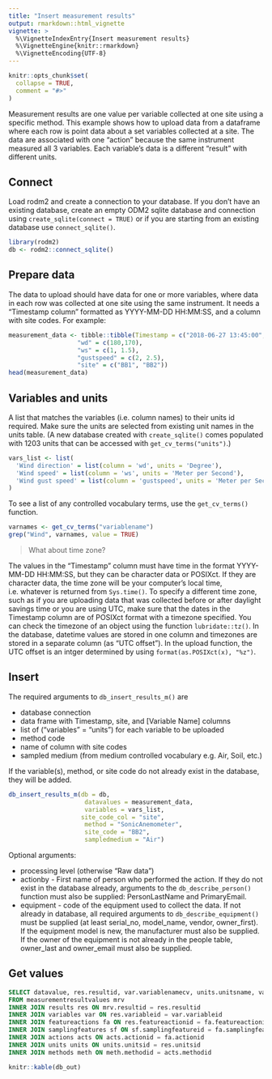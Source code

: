```yaml
---
title: "Insert measurement results"
output: rmarkdown::html_vignette
vignette: >
  %\VignetteIndexEntry{Insert measurement results}
  %\VignetteEngine{knitr::rmarkdown}
  %\VignetteEncoding{UTF-8}
---
```


```r
knitr::opts_chunk$set(
  collapse = TRUE,
  comment = "#>"
)
```

Measurement results are one value per variable collected at one site using a specific method. This example shows how to upload data from a dataframe where each row is point data about a set variables collected at a site. The data are associated with one "action" because the same instrument measured all 3 variables. Each variable's data is a different "result" with different units. 

## Connect

Load rodm2 and create a connection to your database. If you don't have an existing database, create an empty ODM2 sqlite database and connection using `create_sqlite(connect = TRUE)` or if you are starting from an existing database use `connect_sqlite()`. 

```r
library(rodm2)
db <- rodm2::connect_sqlite()
```

## Prepare data

The data to upload should have data for one or more variables, where data in each row was collected at one site using the same instrument. It needs a "Timestamp column" formatted as YYYY-MM-DD HH:MM:SS, and a column with site codes. For example:

```r
measurement_data <- tibble::tibble(Timestamp = c("2018-06-27 13:45:00", "2018-06-27 13:55:00"),
                   "wd" = c(180,170),
                   "ws" = c(1, 1.5), 
                   "gustspeed" = c(2, 2.5),
                   "site" = c("BB1", "BB2"))
head(measurement_data)
```


## Variables and units

A list that matches the variables (i.e. column names) to their units id required. Make sure the units are selected from existing unit names in the units table. (A new database created with `create_sqlite()` comes populated with 1203 units that can be accessed with `get_cv_terms("units")`.) 

```r
vars_list <- list(
  'Wind direction' = list(column = 'wd', units = 'Degree'),
  'Wind speed' = list(column = 'ws', units = 'Meter per Second'),
  'Wind gust speed' = list(column = 'gustspeed', units = 'Meter per Second')
)
```

To see a list of any controlled vocabulary terms, use the `get_cv_terms()` function. 

```r
varnames <- get_cv_terms("variablename") 
grep("Wind", varnames, value = TRUE)
```

> What about time zone?

The values in the "Timestamp" column must have time in the format YYYY-MM-DD HH:MM:SS, but they can be character data or POSIXct. If they are character data, the time zone will be your computer's local time, i.e. whatever is returned from `Sys.time()`. To specify a different time zone, such as if you are uploading data that was collected before or after daylight savings time or you are using UTC, make sure that the dates in the Timestamp column are of POSIXct format with a timezone specified. You can check the timezone of an object using the function `lubridate::tz()`. In the database, datetime values are stored in one column and timezones are stored in a separate column (as "UTC offset"). In the upload function, the UTC offset is an intger determined by using `format(as.POSIXct(x), "%z")`. 

## Insert

The required arguments to `db_insert_results_m()` are

* database connection
* data frame with Timestamp, site, and [Variable Name] columns
* list of ("variables" = "units") for each variable to be uploaded
* method code
* name of column with site codes
* sampled medium (from medium controlled vocabulary e.g. Air, Soil, etc.)

If the variable(s), method, or site code do not already exist in the database, they will be added. 

```r
db_insert_results_m(db = db, 
                     datavalues = measurement_data,
                     variables = vars_list,
                    site_code_col = "site",
                     method = "SonicAnemometer",
                     site_code = "BB2",
                     sampledmedium = "Air")

```

Optional arguments: 

* processing level (otherwise "Raw data")
* actionby - First name of person who performed the action. If they do not exist in the database already, arguments to the `db_describe_person()` function must also be supplied: PersonLastName and PrimaryEmail.  
* equipment - code of the equipment used to collect the data. If not already in database, all required arguments to `db_describe_equipment()` must be supplied (at least serial_no, model_name, vendor, owner_first). If the equipment model is new, the manufacturer must also be supplied. If the owner of the equipment is not already in the people table, owner_last and owner_email must also be supplied. 

## Get values

```sql
SELECT datavalue, res.resultid, var.variablenamecv, units.unitsname, valuedatetime, sf.samplingfeaturecode
FROM measurementresultvalues mrv
INNER JOIN results res ON mrv.resultid = res.resultid
INNER JOIN variables var ON res.variableid = var.variableid
INNER JOIN featureactions fa ON res.featureactionid = fa.featureactionid
INNER JOIN samplingfeatures sf ON sf.samplingfeatureid = fa.samplingfeatureid
INNER JOIN actions acts ON acts.actionid = fa.actionid
INNER JOIN units units ON units.unitsid = res.unitsid
INNER JOIN methods meth ON meth.methodid = acts.methodid
```

```r
knitr::kable(db_out)
```

